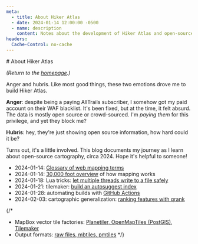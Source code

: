 ```yaml
---
meta:
  - title: About Hiker Atlas
  - date: 2024-01-14 12:00:00 -0500
  - name: description
    content: Notes about the development of Hiker Atlas and open-source cartography in general.
headers:
  Cache-Control: no-cache
---
```


<div className="frame">
# About Hiker Atlas

_(Return to the [homepage](/).)_

Anger and hubris. Like most good things, these two emotions drove me to build Hiker Atlas.

**Anger**: despite being a paying AllTrails subscriber, I somehow got my paid account on their WAF blacklist. It's been fixed, but at the time, it felt absurd. The data is mostly open source or crowd-sourced. I'm _paying them_ for this privilege, and yet they block me?

**Hubris**: hey, they're just showing open source information, how hard could it be?

Turns out, it's a little involved. This blog documents my journey as I learn about open-source cartography, circa 2024. Hope it's helpful to someone!

- 2024-01-14: [Glossary of web mapping terms](/blog/glossary)
- 2024-01-14: [30,000 foot overview](/blog/mapping-overview) of how mapping works
- 2024-01-18: Lua tricks: [let multiple threads write to a file safely](/blog/lua-atomic-file-append)
- 2024-01-21: tilemaker: [build an autosuggest index](/blog/tilemaker-autosuggest-index)
- 2024-01-28: automating builds with [GitHub Actions](/blog/github-actions)
- 2024-02-03: cartographic generalization: [ranking features with qrank](/blog/cartographic-generalization-qrank)

{/*
- MapBox vector tile factories: [Planetiler, OpenMapTiles (PostGIS), Tilemaker](/blog/planetiler-vs-openmaptiles-postgis-vs-tilemaker)
- Output formats: [raw files, mbtiles, pmtiles](/blog/mbtiles-vs-pmtiles)
    */}
</div>
